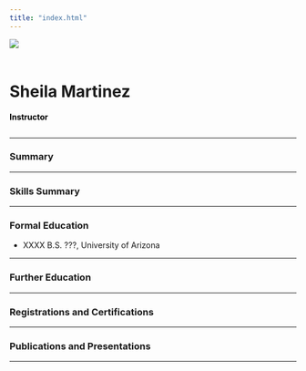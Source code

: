 ---
title: "index.html"
---
<style>.author,.title{
    display: none;
}</style>
<div class="row">
  <div class="column"><img src='./img/peter.jpg'></img></div>
  <div class="column" style="padding-top:20px;">
# Sheila Martinez

  <p style="font-size:14px;font-weight: bold;color:black;padding:0px;">Instructor</p>
  
  
  </div>
</div>

<hr/>

### Summary

<hr/>

### Skills Summary

<hr/>

### Formal Education
* XXXX  	B.S. ???, University of Arizona

<hr/>

### Further Education

<hr/>



### Registrations and Certifications

<hr/>


### Publications and Presentations

<hr/>




